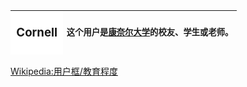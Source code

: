 {| cellspacing="0" style="width:238px;background:#C3FDB8;border:solid #aaaa00 1px;margin:1px;"
! style="width:45px;height:45px;background:#ffffff;font-size:14pt" lang="en" | Cornell
| style="font-size:10pt;padding:4pt;line-height:1.25em" | 这个用户是'''[[康奈尔大学]]'''的校友、学生或老师。
|}
<noinclude>
[[Wikipedia:用户框/教育程度]]
</noinclude>